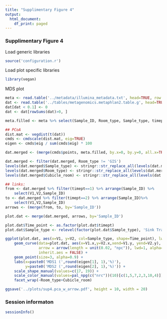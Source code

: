 ```yaml
---
title: "Supplimentary Figure 4"
output:
  html_document:
    df_print: paged
---
```


### Supplimentary Figure 4

Load generic libraries
```r
source('configuration.r')
```

Load plot specific libraries
```r
library(vegan)
```

MDS plot
```r
meta <- read.table('../metadata/illumina_metadata.txt', head=TRUE, row.names=2)
dat <- read.table('../tables/metagenomics.metaphlan2.table.g', head=TRUE, row.names=1)
dat[dat < 0.1] <- 0
dat <- dat[rowSums(dat)>0, ]

meta.filled <- meta %>% select(Sample_ID, Room_type, Sample_type, timept, bed_number, Cubicle_room)

## PCoA
dist.mat <- vegdist(t(dat))
cmds <- cmdscale(dist.mat, eig=TRUE)
eigen <- cmds$eig / sum(cmds$eig) * 100

dat.merged <- (merge(cmds$points, meta.filled, by.x=0, by.y=0, all.x=TRUE))

dat.merged <- filter(dat.merged, Room_type != 'GIS') 
levels(dat.merged$Sample_type) <- stringr::str_replace_all(levels(dat.merged$Sample_type), c('_'=' ', 'None'='Negative controls','-'=' ', 'interior'=''))
levels(dat.merged$Room_type) <- stringr::str_replace_all(levels(dat.merged$Room_type), c('_'=' ', 'None'='Negative controls','Non-cohort'='Non-controlled'))
levels(dat.merged$Cubicle_room) <- stringr::str_replace_all(levels(dat.merged$Cubicle_room), c('_'=' ', 'Room'='Ward'))

## links:
from <- dat.merged %>% filter(timept==1) %>% arrange(Sample_ID) %>%
    select(V1,V2,Sample_ID) 
to <- dat.merged %>% filter(timept==2) %>% arrange(Sample_ID)%>%
    select(V1,V2,Sample_ID)
arrows <- (merge(from, to, by='Sample_ID'))

plot.dat <- merge(dat.merged, arrows, by='Sample_ID')

plot.dat$Time_point <- as.factor(plot.dat$timept)
plot.dat$Sample_type <- relevel(factor(plot.dat$Sample_type), 'Sink Trap')

ggplot(plot.dat, aes(x=V1, y=V2, col=Sample_type, shape=Time_point), lwd=2) +
    geom_curve(data=plot.dat, aes(x=V1.x,y=V2.x,xend=V1.y, yend=V2.y),
               arrow = arrow(length = unit(0.02, "npc")), lwd=1, alpha=0.5,
               inherit.aes = FALSE) +
    geom_point(size=3, alpha=0.9) +
    labs(x=paste0('MDS1 (',round(eigen[1], 1),'%)'),
         y=paste0('MDS2 (',round(eigen[2], 1),'%)')) +
    scale_shape_manual(values=c(17, 19)) + 
    scale_color_manual(values=pal_npg(c("nrc"))(10)[c(1,5,7,2,3,10,4)]) +
    facet_wrap(~Room_type+Cubicle_room)

ggsave('../plots/sup4.pca_w_arrow.pdf', height = 10, width = 20)
```

### Session informaton
```r
sessionInfo()
```